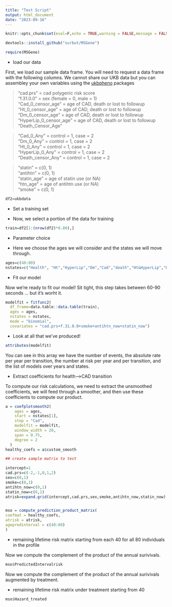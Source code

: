 ```yaml
---
title: "Test Script"
output: html_document
date: "2023-09-16"
---
```


```r
knitr::opts_chunk$set(eval=F,echo = TRUE,warning = FALSE,message = FALSE,comment = FALSE,tidy = TRUE)
```


```r
devtools::install_github("surbut/MSGene")
```

```r
require(MSGene)
```

* load our data

First, we load our sample data frame. You will need to request a data frame with the following columns. We cannot share our UKB data but you can assembley your own variables using the [ukbpheno](https://github.com/niekverw/ukbpheno/blob/master/inst/extdata/definitions_cardiometabolic_traits.tsv) packages


> 
"cad.prs"  = cad polygenic risk score\
"f.31.0.0" = sex (female = 0, male = 1)\
"Cad_0_censor_age"  = age of CAD, death or lost to followup\
"Ht_0_censor_age"  = age of CAD, death or lost to followup\
"Dm_0_censor_age"    = age of CAD, death or lost to followup\
"HyperLip_0_censor_age" = age of CAD, death or lost to followup\
"Death_Censor_Age"\


> 
"Cad_0_Any"  = control = 1, case = 2\
"Dm_0_Any"  = control = 1, case = 2\
"Ht_0_Any"  = control = 1, case = 2\
"HyperLip_0_Any"   = control = 1, case = 2\
"Death_censor_Any"   = control = 1, case = 2


> 
"statin" = c(0, 1)\
"antihtn"  = c(0, 1)\
"statin_age"   = age of statin use (or NA)\
"htn_age"  = age of antihtn use (or NA)\
"smoke" =  c(0, 1)


```r
df2=ukbdata
```
* Set a training set

* Now, we select a portion of the data for training
```r
train=df2[1:(nrow(df2)*0.80),]
```

* Parameter choice

* Here we choose the ages we will consider and the states we will move through.

```r
ages=c(40:80)
nstates=c("Health", "Ht","HyperLip","Dm","Cad","death","Ht&HyperLip","HyperLip&Dm","Ht&Dm","Ht&HyperLip&Dm")
```

* Fit our model

Now we're ready to fit our model! Sit tight, this step takes between 60-90 seconds  ... but it's worht it.

```r

modelfit = fitfunc2(
  df_frame=data.table::data.table(train),
  ages = ages,
  nstates = nstates,
  mode = "binomial",
  covariates = "cad.prs+f.31.0.0+smoke+antihtn_now+statin_now")
```

* Look at all that we've produced! 

```r
attributes(modelfit)
```

You can see in this array we have the number of events, the absolute rate per year per transition, the number at risk per year and per transition, and the list of models over years and states.

* Extract coefficients for health-->CAD transition

To compute our risk calculations, we need to extract the unsmoothed coefficients, we will feed through a smoother, and then use these coefficients to compute our product.

```r
a = coefplotsmooth2(
    ages = ages,
    start = nstates[1],
    stop = "Cad",
    modelfit = modelfit,
    window_width = 20,
    span = 0.75,
    degree = 2
  )
healthy_coefs = a$custom_smooth
```

```r
## create sample matrix to test

intercept=1
cad.prs=c(-2,-1,0,1,2)
sex=c(0,1)
smoke=c(0,1)
antihtn_now=c(0,1)
statin_now=c(0,1)
atrisk=expand.grid(intercept,cad.prs,sex,smoke,antihtn_now,statin_now)


mso = compute_prediction_product_matrix(
coefmat = healthy_coefs,
atrisk = atrisk,
agepredinterval = c(40:80)
)
```

* remaining lifetime risk matrix starting from each 40 for all 80 individuals in the profile

Now we compute the complement of the product of the annual surivivals.


```r
mso$PredictedIntervalrisk
```

Now we compute the complement of the product of the annual surivivals augmented by treatment.

* remaining lifetime risk matrix under treatment starting from 40

```r
mso$Hazard_treated
```


